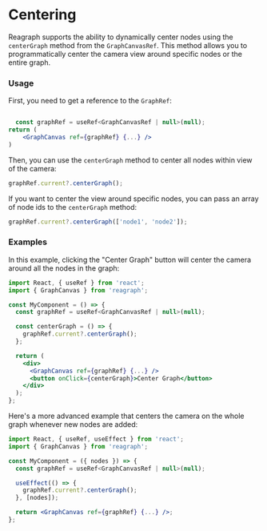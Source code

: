 
<Meta title="Docs/Advanced/Centering" />

# Centering
Reagraph supports the ability to dynamically center nodes using the `centerGraph` method from the `GraphCanvasRef`. This method allows you to programmatically center the camera view around specific nodes or the entire graph.

### Usage
First, you need to get a reference to the `GraphRef`:

```jsx

  const graphRef = useRef<GraphCanvasRef | null>(null);
return (
    <GraphCanvas ref={graphRef} {...} />
)
```

Then, you can use the `centerGraph` method to center all nodes within view of the camera:

```js
graphRef.current?.centerGraph();
```

If you want to center the view around specific nodes, you can pass an array of node ids to the `centerGraph` method:

```jsx
graphRef.current?.centerGraph(['node1', 'node2']);
```

### Examples
In this example, clicking the "Center Graph" button will center the camera around all the nodes in the graph:
```jsx
import React, { useRef } from 'react';
import { GraphCanvas } from 'reagraph';

const MyComponent = () => {
  const graphRef = useRef<GraphCanvasRef | null>(null);

  const centerGraph = () => {
    graphRef.current?.centerGraph();
  };

  return (
    <div>
      <GraphCanvas ref={graphRef} {...} />
      <button onClick={centerGraph}>Center Graph</button>
    </div>
  );
};
```


Here's a more advanced example that centers the camera on the whole graph whenever new nodes are added:
```jsx
import React, { useRef, useEffect } from 'react';
import { GraphCanvas } from 'reagraph';

const MyComponent = ({ nodes }) => {
  const graphRef = useRef<GraphCanvasRef | null>(null);

  useEffect(() => {
    graphRef.current?.centerGraph();
  }, [nodes]);

  return <GraphCanvas ref={graphRef} {...} />;
};
```
